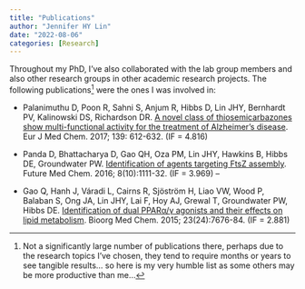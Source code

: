 ```yaml
---
title: "Publications"
author: "Jennifer HY Lin"
date: "2022-08-06"
categories: [Research]
---
```


Throughout my PhD, I've also collaborated with the lab group members and also other research groups in other academic research projects. The following publications^[Not a significantly large number of publications there, perhaps due to the research topics I've chosen, they tend to require months or years to see tangible results... so here is my very humble list as some others may be more productive than me...] were the ones I was involved in:

-   Palanimuthu D, Poon R, Sahni S, Anjum R, Hibbs D, Lin JHY, Bernhardt PV, Kalinowski DS, Richardson DR. [A novel class of thiosemicarbazones show multi-functional activity for the treatment of Alzheimer's disease](https://pubmed.ncbi.nlm.nih.gov/28841514/). Eur J Med Chem. 2017; 139: 612-632. (IF = 4.816)

-   Panda D, Bhattacharya D, Gao QH, Oza PM, Lin JHY, Hawkins B, Hibbs DE, Groundwater PW. [Identification of agents targeting FtsZ assembly](https://pubmed.ncbi.nlm.nih.gov/27284850/). Future Med Chem. 2016; 8(10):1111-32. (IF = 3.969) --

-   Gao Q, Hanh J, Váradi L, Cairns R, Sjöström H, Liao VW, Wood P, Balaban S, Ong JA, Lin JHY, Lai F, Hoy AJ, Grewal T, Groundwater PW, Hibbs DE. [Identification of dual PPARα/γ agonists and their effects on lipid metabolism](https://pubmed.ncbi.nlm.nih.gov/26616289/). Bioorg Med Chem. 2015; 23(24):7676-84. (IF = 2.881)
